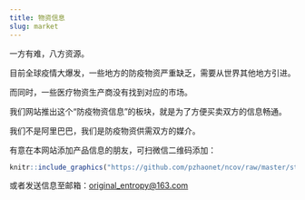 ```yaml
---
title: 物资信息
slug: market
---
```


一方有难，八方资源。

目前全球疫情大爆发，一些地方的防疫物资严重缺乏，需要从世界其他地方引进。

而同时，一些医疗物资生产商没有找到对应的市场。

我们网站推出这个“防疫物资信息”的板块，就是为了方便买卖双方的信息畅通。

我们不是阿里巴巴，我们是防疫物资供需双方的媒介。

有意在本网站添加产品信息的朋友，可扫微信二维码添加：

```r
knitr::include_graphics("https://github.com/pzhaonet/ncov/raw/master/static/ads/oe_wechat.png")
```


或者发送信息至邮箱：<original_entropy@163.com>